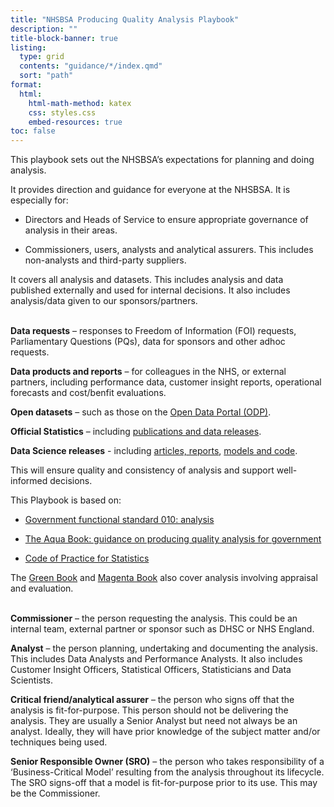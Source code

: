 ```yaml
---
title: "NHSBSA Producing Quality Analysis Playbook"
description: ""
title-block-banner: true
listing:
  type: grid
  contents: "guidance/*/index.qmd"
  sort: "path"
format:
  html:
    html-math-method: katex
    css: styles.css
    embed-resources: true
toc: false
---
```


This playbook sets out the NHSBSA’s expectations for planning and doing analysis. 

It provides direction and guidance for everyone at the NHSBSA. It is especially for: 

- Directors and Heads of Service to ensure appropriate governance of analysis in their areas.  

- Commissioners, users, analysts and analytical assurers. This includes non-analysts and third-party suppliers.  

It covers all analysis and datasets. This includes analysis and data published externally and used for internal decisions. It also includes analysis/data given to our sponsors/partners.

::: {.callout-note title="Examples of Analytical Outputs" appearance="minimal" icon=false}
<br>
**Data requests** – responses to Freedom of Information (FOI) requests, Parliamentary Questions (PQs), data for sponsors and other adhoc requests.

**Data products and reports** – for colleagues in the NHS, or external partners, including performance data, customer insight reports, operational forecasts and cost/benfit evaluations.

**Open datasets** – such as those on the [Open Data Portal (ODP)](https://opendata.nhsbsa.net/).

**Official Statistics** – including [publications and data releases](https://www.nhsbsa.nhs.uk/statistical-collections).

**Data Science releases** - including [articles, reports](https://www.nhsbsa.nhs.uk/data-science-projects), [models and code](https://www.nhsbsa.nhs.uk/data-and-analytics-code-repositories).
:::

This will ensure quality and consistency of analysis and support well-informed decisions. 

This Playbook is based on:
 
- [Government functional standard 010: analysis](https://assets.publishing.service.gov.uk/media/64e4cf0a4002ee000d560d5f/2023.02_GovS_010_Analysis_v2.1.pdf)

- [The Aqua Book: guidance on producing quality analysis for government](https://assets.publishing.service.gov.uk/media/5a7f3bb8e5274a2e87db49be/aqua_book_final_web.pdf) 

- [Code of Practice for Statistics](https://code.statisticsauthority.gov.uk/)

 

The [Green Book](https://www.gov.uk/government/publications/the-green-book-appraisal-and-evaluation-in-central-government) and [Magenta Book](https://www.gov.uk/government/publications/the-magenta-book)  also cover analysis involving appraisal and evaluation. 

::: {.callout-note title="Roles" appearance="minimal" icon=false}
<br>
**Commissioner** – the person requesting the analysis. This could be an internal team, external partner or sponsor such as DHSC or NHS England.

**Analyst** – the person planning, undertaking and documenting the analysis. This includes Data Analysts and Performance Analysts. It also includes Customer Insight Officers, Statistical Officers, Statisticians and Data Scientists.

**Critical friend/analytical assurer** – the person who signs off that the analysis is fit-for-purpose. This person should not be delivering the analysis. They are usually a Senior Analyst but need not always be an analyst. Ideally, they will have prior knowledge of the subject matter and/or techniques being used.

**Senior Responsible Owner (SRO)** – the person who takes responsibility of a ‘Business-Critical Model’ resulting from the analysis throughout its lifecycle. The SRO signs-off that a model is fit-for-purpose prior to its use. This may be the Commissioner.
:::

